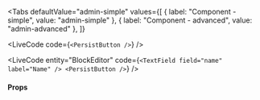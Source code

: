 
<Tabs
  defaultValue="admin-simple"
  values={[
    { label: "Component - simple", value: "admin-simple" },
    { label: "Component - advanced", value: "admin-advanced" },
  ]}
>
  <TabItem value="admin-simple">

<LiveCode code={`<PersistButton />`} />

  </TabItem>
  <TabItem value="admin-advanced">

<LiveCode
	entity="BlockEditor"
	code={`<TextField field="name" label="Name" />
<PersistButton />`}
/>

  </TabItem>

</Tabs>

#### Props

<PropsTable>
	<SharedProps.children />
</PropsTable>
